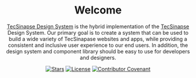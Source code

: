 
<Meta title="Introduction/Welcome" />

<div align="center">

  # Welcome


  [TecSinapse Design System](https://tecsinapse.github.io/design-system) is the hybrid implementation of the [TecSinapse](https://www.tecsinapse.com.br/) Design System.
  Our primary goal is to create a system that can be used to build a wide variety of TecSinapase websites and apps, while providing a consistent and inclusive user experience to our end users.
  In addition, the design system and component library should be easy to use for developers and designers.   <br/>

  [![Stars](https://img.shields.io/github/stars/tecsinapse/design-system?style=social)](https://github.com/tecsinapse/design-system/) [![License](https://img.shields.io/github/license/tecsinapse/design-system)](./LICENSE.md) [![Contributor Covenant](https://img.shields.io/badge/Contributor%20Covenant-2.0-4baaaa.svg)](CODE_OF_CONDUCT.md)

</div>
